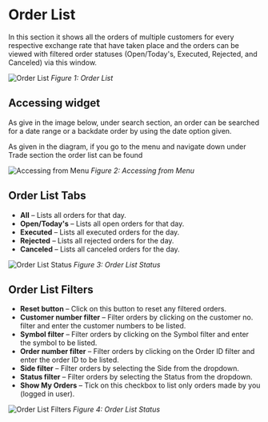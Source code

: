 # Order List

In this section it shows all the orders of multiple customers for every respective exchange rate that have taken place and the orders can be viewed with filtered order statuses (Open/Today's, Executed, Rejected, and Canceled) via this window.

![Order List](/order-list/order-list.png)
_Figure 1: Order List_

## Accessing widget

As give in the image below, under search section, an order can be searched for a date range or a backdate order by using the date option given.

As given in the diagram, if you go to the menu and navigate down under Trade section the order list can be found

![Accessing from Menu](/order-list/order-list-menu.png)
_Figure 2: Accessing from Menu_

## Order List Tabs

- **All** – Lists all orders for that day.
- **Open/Today's** – Lists all open orders for that day.
- **Executed** – Lists all executed orders for the day.
- **Rejected** – Lists all rejected orders for the day.
- **Canceled** – Lists all canceled orders for the day.

![Order List Status](/order-list/order-list-status.png)
_Figure 3: Order List Status_

## Order List Filters

- **Reset button** – Click on this button to reset any filtered orders.
- **Customer number filter** – Filter orders by clicking on the customer no. filter and enter the customer numbers to be listed.
- **Symbol filter** – Filter orders by clicking on the Symbol filter and enter the symbol to be listed.
- **Order number filter** – Filter orders by clicking on the Order ID filter and enter the order ID to be listed.
- **Side filter** – Filter orders by selecting the Side from the dropdown.
- **Status filter** – Filter orders by selecting the Status from the dropdown.
- **Show My Orders** – Tick on this checkbox to list only orders made by you (logged in user).

![Order List Filters](/order-list/order-list-filters.png)
_Figure 4: Order List Status_

